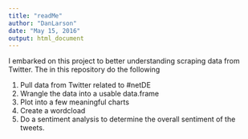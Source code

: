 ```yaml
---
title: "readMe"
author: "DanLarson"
date: "May 15, 2016"
output: html_document
---
```


I embarked on this project to better understanding scraping data from Twitter. The in this repository do the following

1) Pull data from Twitter related to #netDE
2) Wrangle the data into a usable data.frame
3) Plot into a few meaningful charts
4) Create a wordcload
5) Do a sentiment analysis to determine the overall sentiment of the tweets. 



